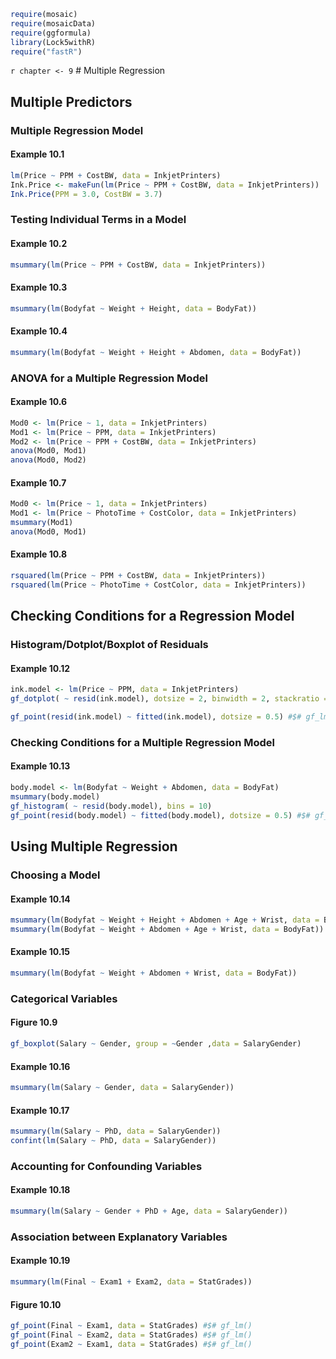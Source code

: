 ```r
require(mosaic)
require(mosaicData)
require(ggformula)
library(Lock5withR)
require("fastR")
```
`r chapter <- 9`
# Multiple Regression

## Multiple Predictors

### Multiple Regression Model {-}

#### Example 10.1 {-}

```r
lm(Price ~ PPM + CostBW, data = InkjetPrinters)
Ink.Price <- makeFun(lm(Price ~ PPM + CostBW, data = InkjetPrinters))
Ink.Price(PPM = 3.0, CostBW = 3.7)
```


### Testing Individual Terms in a Model {-}

#### Example 10.2 {-}

```r
msummary(lm(Price ~ PPM + CostBW, data = InkjetPrinters))
```


#### Example 10.3 {-}

```r
msummary(lm(Bodyfat ~ Weight + Height, data = BodyFat))
```


#### Example 10.4 {-}

```r
msummary(lm(Bodyfat ~ Weight + Height + Abdomen, data = BodyFat))
```


<!-- Example 10.5 -->

### ANOVA for a Multiple Regression Model {-}

#### Example 10.6 {-}

```r
Mod0 <- lm(Price ~ 1, data = InkjetPrinters)
Mod1 <- lm(Price ~ PPM, data = InkjetPrinters)
Mod2 <- lm(Price ~ PPM + CostBW, data = InkjetPrinters)
anova(Mod0, Mod1)
anova(Mod0, Mod2)
```


#### Example 10.7 {-}

```r
Mod0 <- lm(Price ~ 1, data = InkjetPrinters)
Mod1 <- lm(Price ~ PhotoTime + CostColor, data = InkjetPrinters)
msummary(Mod1)
anova(Mod0, Mod1)
```


#### Example 10.8 {-}

```r
rsquared(lm(Price ~ PPM + CostBW, data = InkjetPrinters))
rsquared(lm(Price ~ PhotoTime + CostColor, data = InkjetPrinters))
```


## Checking Conditions for a Regression Model

<!-- ### Residuals vs Fitted Values Plot {-} -->

<!-- Example 10.9 -->
<!-- Example 10.10 -->
<!-- Figure 10.1 -->
<!-- Figure 10.2 -->

### Histogram/Dotplot/Boxplot of Residuals {-}

<!-- Example 10.11 -->
<!-- Figure 10.3 -->

#### Example 10.12 {-}

```r
ink.model <- lm(Price ~ PPM, data = InkjetPrinters)
gf_dotplot( ~ resid(ink.model), dotsize = 2, binwidth = 2, stackratio = 4)
```


```r
gf_point(resid(ink.model) ~ fitted(ink.model), dotsize = 0.5) #$# gf_lm()
```


### Checking Conditions for a Multiple Regression Model {-}

#### Example 10.13 {-}

```r
body.model <- lm(Bodyfat ~ Weight + Abdomen, data = BodyFat)
msummary(body.model)
gf_histogram( ~ resid(body.model), bins = 10)
gf_point(resid(body.model) ~ fitted(body.model), dotsize = 0.5) #$# gf_lm()
```



## Using Multiple Regression

### Choosing a Model {-}

#### Example 10.14 {-}

```r
msummary(lm(Bodyfat ~ Weight + Height + Abdomen + Age + Wrist, data = BodyFat))
msummary(lm(Bodyfat ~ Weight + Abdomen + Age + Wrist, data = BodyFat))
```


#### Example 10.15 {-}

```r
msummary(lm(Bodyfat ~ Weight + Abdomen + Wrist, data = BodyFat))
```


### Categorical Variables {-}

#### Figure 10.9 {-}

```r
gf_boxplot(Salary ~ Gender, group = ~Gender ,data = SalaryGender)
```

<!-- AuthNote --- Should I redefine the variable in the data to become categorical M-F? -->
#### Example 10.16 {-}

```r
msummary(lm(Salary ~ Gender, data = SalaryGender))
```


#### Example 10.17 {-}

```r
msummary(lm(Salary ~ PhD, data = SalaryGender))
confint(lm(Salary ~ PhD, data = SalaryGender))
```


### Accounting for Confounding Variables {-}

#### Example 10.18 {-}

```r
msummary(lm(Salary ~ Gender + PhD + Age, data = SalaryGender))
```


### Association between Explanatory Variables {-}

#### Example 10.19 {-}

```r
msummary(lm(Final ~ Exam1 + Exam2, data = StatGrades))
```


#### Figure 10.10 {-}

```r
gf_point(Final ~ Exam1, data = StatGrades) #$# gf_lm()
gf_point(Final ~ Exam2, data = StatGrades) #$# gf_lm()
gf_point(Exam2 ~ Exam1, data = StatGrades) #$# gf_lm()
```
